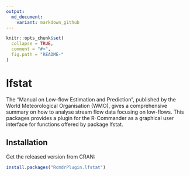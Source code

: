 ---
output:
  md_document:
    variant: markdown_github
---

<!-- README.md is generated from README.Rmd. Please edit that file -->

```{r, echo = FALSE}
knitr::opts_chunk$set(
  collapse = TRUE,
  comment = "#>",
  fig.path = "README-"
)
```



# lfstat

The "Manual on Low-flow Estimation and Prediction", published by the World Meteorological Organisation (WMO), gives a comprehensive summary on how to analyse stream flow data focusing on low-flows. This packages provides a plugin for the R-Commander as a graphical user interface for functions offered by package lfstat.


## Installation

Get the released version from CRAN:

```R
install.packages("RcmdrPlugin.lfstat")
```

